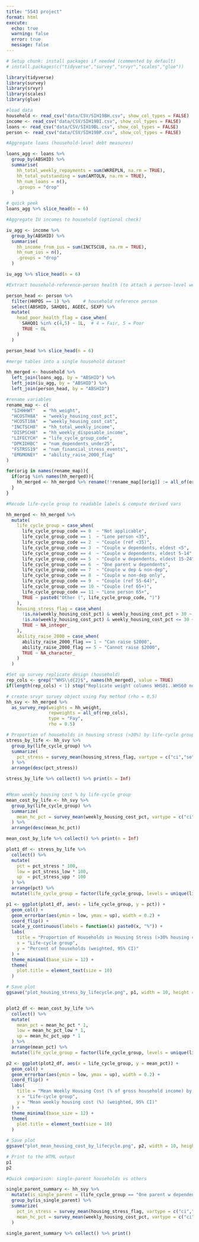 ```yaml
---
title: "5543 project"
format: html
execute:
  echo: true
  warning: false
  error: true
  message: false
---
```


```r
# Setup chunk: install packages if needed (commented by default)
# install.packages(c("tidyverse","survey","srvyr","scales","glue"))

library(tidyverse)
library(survey)
library(srvyr)
library(scales)
library(glue)
```

```r
#load data
household <- read_csv("data/CSV/SIH19BH.csv", show_col_types = FALSE)
income <- read_csv("data/CSV/SIH19BI.csv", show_col_types = FALSE)
loans <- read_csv("data/CSV/SIH19BL.csv", show_col_types = FALSE)
person <- read_csv("data/CSV/SIH19BP.csv", show_col_types = FALSE)
```


```r
#Aggregate loans (household-level debt measures)

loans_agg <- loans %>%
  group_by(ABSHID) %>%
  summarise(
    hh_total_weekly_repayments = sum(WKREPLN, na.rm = TRUE),
    hh_total_outstanding = sum(AMTOLN, na.rm = TRUE),
    hh_num_loans = n(),
    .groups = "drop"
  )

# quick peek
loans_agg %>% slice_head(n = 6)

```

```r
#Aggregate IU incomes to household (optional check)

iu_agg <- income %>%
  group_by(ABSHID) %>%
  summarise(
    hh_income_from_ius = sum(INCTSCU8, na.rm = TRUE),
    hh_num_ius = n(),
    .groups = "drop"
  )

iu_agg %>% slice_head(n = 6)

```

```r
#Extract household-reference-person health (to attach a person-level wellbeing proxy)

person_head <- person %>%
  filter(HHPOS == 1) %>%     # household reference person
  select(ABSHID, SAHQ01, AGEEC, SEXP) %>%
  mutate(
    head_poor_health_flag = case_when(
      SAHQ01 %in% c(4,5) ~ 1L,  # 4 = Fair, 5 = Poor
      TRUE ~ 0L
    )
  )

person_head %>% slice_head(n = 6)
```

```r
#merge tables into a single household dataset

hh_merged <- household %>%
  left_join(loans_agg, by = "ABSHID") %>%
  left_join(iu_agg, by = "ABSHID") %>%
  left_join(person_head, by = "ABSHID")

#rename variables
rename_map <- c(
  "SIHHHWT"   = "hh_weight",
  "HCOSTH8A"  = "weekly_housing_cost_pct",
  "HCOST10A"  = "weekly_housing_cost_cat",
  "INCTSCH8"  = "hh_total_weekly_income",
  "DISPSCH8"  = "hh_weekly_disposable_income",
  "LIFECYCH"  = "life_cycle_group_code",
  "DPKIDHBC"  = "num_dependents_under25",
  "FSTRSS19"  = "num_financial_stress_events",
  "EMGMONEY"  = "ability_raise_2000_flag"
)

for(orig in names(rename_map)){
  if(orig %in% names(hh_merged)){
    hh_merged <- hh_merged %>% rename(!!rename_map[[orig]] := all_of(orig))
  }
}
```

```r
#Recode life-cycle group to readable labels & compute derived vars

hh_merged <- hh_merged %>%
  mutate(
    life_cycle_group = case_when(
      life_cycle_group_code == 0  ~ "Not applicable",
      life_cycle_group_code == 1  ~ "Lone person <35",
      life_cycle_group_code == 2  ~ "Couple (ref <35)",
      life_cycle_group_code == 3  ~ "Couple w dependents, eldest <5",
      life_cycle_group_code == 4  ~ "Couple w dependents, eldest 5-14",
      life_cycle_group_code == 5  ~ "Couple w dependents, eldest 15-24",
      life_cycle_group_code == 6  ~ "One parent w dependents",
      life_cycle_group_code == 7  ~ "Couple w dep & non-dep",
      life_cycle_group_code == 8  ~ "Couple w non-dep only",
      life_cycle_group_code == 9  ~ "Couple (ref 55-64)",
      life_cycle_group_code == 10 ~ "Couple (ref 65+)",
      life_cycle_group_code == 11 ~ "Lone person 65+",
      TRUE ~ paste0("Other (", life_cycle_group_code, ")")
    ),
    housing_stress_flag = case_when(
      !is.na(weekly_housing_cost_pct) & weekly_housing_cost_pct > 30 ~ 1L,
      !is.na(weekly_housing_cost_pct) & weekly_housing_cost_pct <= 30 ~ 0L,
      TRUE ~ NA_integer_
    ),
    ability_raise_2000 = case_when(
      ability_raise_2000_flag == 1 ~ "Can raise $2000",
      ability_raise_2000_flag == 5 ~ "Cannot raise $2000",
      TRUE ~ NA_character_
    )
  )

```


```r
#Set up survey replicate design (household)
rep_cols <- grep("^WHS\\d{2}$", names(hh_merged), value = TRUE)
if(length(rep_cols) < 1) stop("Replicate weight columns WHS01..WHS60 not found. Rename or supply replicate weights.")

# create srvyr survey object using Fay method (rho = 0.5)
hh_svy <- hh_merged %>%
  as_survey_rep(weights = hh_weight,
                repweights = all_of(rep_cols),
                type = "Fay",
                rho = 0.5)

```


```r
# Proportion of households in housing stress (>30%) by life-cycle group
stress_by_life <- hh_svy %>%
  group_by(life_cycle_group) %>%
  summarize(
    pct_stress = survey_mean(housing_stress_flag, vartype = c("ci","se"), na.rm = TRUE)
  ) %>%
  arrange(desc(pct_stress))

stress_by_life %>% collect() %>% print(n = Inf)


#Mean weekly housing cost % by life-cycle group
mean_cost_by_life <- hh_svy %>%
  group_by(life_cycle_group) %>%
  summarize(
    mean_hc_pct = survey_mean(weekly_housing_cost_pct, vartype = c("ci","se"), na.rm = TRUE)
  ) %>%
  arrange(desc(mean_hc_pct))

mean_cost_by_life %>% collect() %>% print(n = Inf)

```


```r
plot1_df <- stress_by_life %>%
  collect() %>%
  mutate(
    pct = pct_stress * 100,
    low = pct_stress_low * 100,
    up  = pct_stress_upp * 100
  ) %>%
  arrange(pct) %>%
  mutate(life_cycle_group = factor(life_cycle_group, levels = unique(life_cycle_group)))

p1 <- ggplot(plot1_df, aes(x = life_cycle_group, y = pct)) +
  geom_col() +
  geom_errorbar(aes(ymin = low, ymax = up), width = 0.2) +
  coord_flip() +
  scale_y_continuous(labels = function(x) paste0(x, "%")) +
  labs(
    title = "Proportion of Households in Housing Stress (>30% housing costs)",
    x = "Life-cycle group",
    y = "Percent of households (weighted, 95% CI)"
  ) +
  theme_minimal(base_size = 12) +
  theme(
    plot.title = element_text(size = 10)   
  )

# Save plot
ggsave("plot_housing_stress_by_lifecycle.png", p1, width = 10, height = 6, dpi = 300)


plot2_df <- mean_cost_by_life %>%
  collect() %>%
  mutate(
    mean_pct = mean_hc_pct * 1,
    low = mean_hc_pct_low * 1,
    up = mean_hc_pct_upp * 1
  ) %>%
  arrange(mean_pct) %>%
  mutate(life_cycle_group = factor(life_cycle_group, levels = unique(life_cycle_group)))

p2 <- ggplot(plot2_df, aes(x = life_cycle_group, y = mean_pct)) +
  geom_col() +
  geom_errorbar(aes(ymin = low, ymax = up), width = 0.2) +
  coord_flip() +
  labs(
    title = "Mean Weekly Housing Cost (% of gross household income) by Life-cycle group",
    x = "Life-cycle group",
    y = "Mean weekly housing cost (%) (weighted, 95% CI)"
  ) +
  theme_minimal(base_size = 12) +
  theme(
    plot.title = element_text(size = 10)   
  )

# Save plot
ggsave("plot_mean_housing_cost_by_lifecycle.png", p2, width = 10, height = 6, dpi = 300)

# Print to the HTML output
p1
p2

```



```r
#Quick comparison: single-parent households vs others

single_parent_summary <- hh_svy %>%
  mutate(is_single_parent = (life_cycle_group == "One parent w dependents")) %>%
  group_by(is_single_parent) %>%
  summarize(
    pct_in_stress = survey_mean(housing_stress_flag, vartype = c("ci","se"), na.rm = TRUE),
    mean_hc_pct = survey_mean(weekly_housing_cost_pct, vartype = c("ci","se"), na.rm = TRUE)
  )

single_parent_summary %>% collect() %>% print()

```

